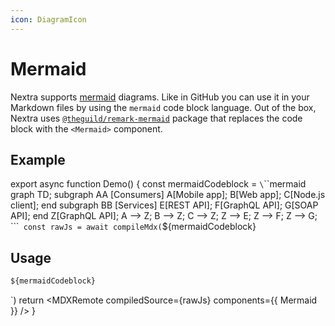 ```yaml
---
icon: DiagramIcon
---
```



# Mermaid

Nextra supports [mermaid](https://mermaid.js.org) diagrams. Like in GitHub you
can use it in your Markdown files by using the `mermaid` code block language.
Out of the box, Nextra uses
[`@theguild/remark-mermaid`](https://npmjs.com/package/@theguild/remark-mermaid)
package that replaces the code block with the `<Mermaid>` component.

## Example

<Demo />

export async function Demo() {
  const mermaidCodeblock = `\`\`\`mermaid
graph TD;
subgraph AA [Consumers]
A[Mobile app];
B[Web app];
C[Node.js client];
end
subgraph BB [Services]
E[REST API];
F[GraphQL API];
G[SOAP API];
end
Z[GraphQL API];
A --> Z;
B --> Z;
C --> Z;
Z --> E;
Z --> F;
Z --> G;
\`\`\``
  const rawJs = await compileMdx(`${mermaidCodeblock}
## Usage
~~~md filename="Markdown"
${mermaidCodeblock}
~~~
`)
  return <MDXRemote compiledSource={rawJs} components={{ Mermaid }} />
}

